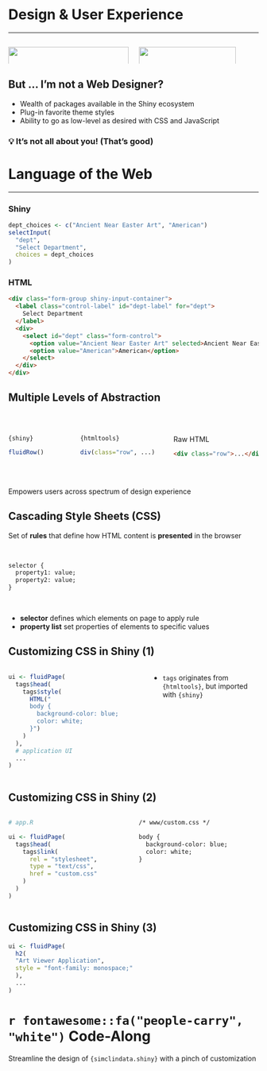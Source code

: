 # Design & User Experience {background-image="assets/img/city.jpg" background-size="cover" background-color="black"}

---

:::: {.columns .v-center-container}

::: {.column width="50%"}

![](assets/img/sink_plugs.jpeg){width="100%"}

:::

::: {.column width="50%"}

![](assets/img/sign-east-east.png){width="90%"}

:::

::::

## But ... I'm not a Web Designer?

::: {.nonincremental}
* Wealth of packages available in the Shiny ecosystem
* Plug-in favorite theme styles
* Ability to go as low-level as desired with CSS and JavaScript
:::

### 💡 It's not all about you! (That's good)

# Language of the Web

---

### Shiny

```r
dept_choices <- c("Ancient Near Easter Art", "American")
selectInput(
  "dept",
  "Select Department",
  choices = dept_choices
)
```

### HTML

```html
<div class="form-group shiny-input-container">
  <label class="control-label" id="dept-label" for="dept">
    Select Department
  </label>
  <div>
    <select id="dept" class="form-control">
      <option value="Ancient Near Easter Art" selected>Ancient Near Easter Art</option>
      <option value="American">American</option>
    </select>
  </div>
</div>

```

## Multiple Levels of Abstraction

<br>

:::: {.columns}

::: {.column width="26%"}

`{shiny}`

````r
fluidRow()
````

:::

::: {.column width="35%"}

`{htmltools}`

```r
div(class="row", ...)
```

:::

::: {.column width="36%"}

Raw HTML

```html
<div class="row">...</div>
```

:::

::::

<br>

Empowers users across spectrum of design experience

## Cascading Style Sheets (CSS)

Set of **rules** that define how HTML content is **presented** in the browser

<br>

```html
selector {
  property1: value;
  property2: value;
}
```

<br>

* **selector** defines which elements on page to apply rule
* **property list** set properties of elements to specific values

## Customizing CSS in Shiny (1)

:::: {.columns}

::: {.column width="55%"}

```r
ui <- fluidPage(
  tags$head(
    tags$style(
      HTML("
      body {
        background-color: blue;
        color: white;
      }")
    )
  ),
  # application UI
  ...
)
```

:::

::: {.column width="45%"}

* `tags` originates from `{htmltools}`, but imported with `{shiny}`

:::

::::

## Customizing CSS in Shiny (2)

:::: {.columns}

::: {.column width="50%"}

```r
# app.R

ui <- fluidPage(
  tags$head(
    tags$link(
      rel = "stylesheet", 
      type = "text/css", 
      href = "custom.css"
    )
  )
)
```

:::

::: {.column width="50%"}

```html
/* www/custom.css */

body {
  background-color: blue;
  color: white;
}
```

:::

::::

## Customizing CSS in Shiny (3)

```r
ui <- fluidPage(
  h2(
  "Art Viewer Application", 
  style = "font-family: monospace;"
  ),
  ...
)
```

# `r fontawesome::fa("people-carry", "white")` Code-Along {background-color="#17395c"}

Streamline the design of `{simclindata.shiny}` with a pinch of customization
